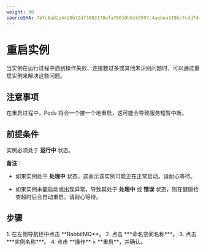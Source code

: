 ```yaml
---
weight: 90
sourceSHA: 7b7c8ad2e4420b72d73083178efa78010b8cb9997c4aebea319bc7cdd7444115
---
```


# 重启实例

当实例在运行过程中遇到操作失败、连接数过多或其他未识别问题时，可以通过重启实例来解决这些问题。

## 注意事项

在重启过程中，Pods 将会一个接一个地重启，这可能会导致服务短暂中断。

## 前提条件

实例必须处于 **运行中** 状态。

**备注**：

- 如果实例处于 **处理中** 状态，这表示该实例可能正在正常启动。请耐心等待。

- 如果实例未能启动或出现异常，导致其处于 **处理中** 或 **错误** 状态，则在健康检查超时后会自动重启。请耐心等待。

## 步骤

<Tabs>
  <Tab label="Web 控制台">
    1. 在左侧导航栏中点击 **RabbitMQ**。
    2. 点击 ***命名空间名称***。
    3. 点击 ***实例名称***。
    4. 点击 **操作** > **重启**，并确认。
  </Tab>
</Tabs>

